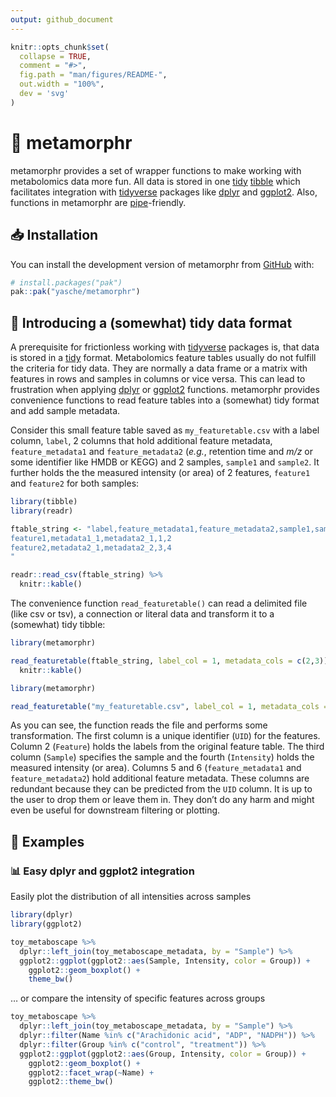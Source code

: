 ```yaml
---
output: github_document
---
```


<!-- README.md is generated from README.Rmd. Please edit that file -->

```r
knitr::opts_chunk$set(
  collapse = TRUE,
  comment = "#>",
  fig.path = "man/figures/README-",
  out.width = "100%",
  dev = 'svg'
)
```

# 🦋 metamorphr

<!-- badges: start -->

<!-- badges: end -->

metamorphr provides a set of wrapper functions to make working with metabolomics data more fun. All data is stored in one [tidy](https://cran.r-project.org/web/packages/tidyr/vignettes/tidy-data.html) [tibble](https://tibble.tidyverse.org/) which facilitates integration with [tidyverse](https://www.tidyverse.org/) packages like [dplyr](https://dplyr.tidyverse.org/) and [ggplot2](https://ggplot2.tidyverse.org/). Also, functions in metamorphr are [pipe](https://magrittr.tidyverse.org/index.html)-friendly.

## 📥 Installation

You can install the development version of metamorphr from [GitHub](https://github.com/) with:

``` r
# install.packages("pak")
pak::pak("yasche/metamorphr")
```

## 🧹 Introducing a (somewhat) tidy data format

A prerequisite for frictionless working with [tidyverse](https://www.tidyverse.org/) packages is, that data is stored in a [tidy](https://cran.r-project.org/web/packages/tidyr/vignettes/tidy-data.html) format. Metabolomics feature tables usually do not fulfill the criteria for tidy data. They are normally a data frame or a matrix with features in rows and samples in columns or vice versa. This can lead to frustration when applying [dplyr](https://dplyr.tidyverse.org/) or [ggplot2](https://ggplot2.tidyverse.org/) functions. metamorphr provides convenience functions to read feature tables into a (somewhat) tidy format and add sample metadata.

Consider this small feature table saved as `my_featuretable.csv` with a label column, `label`, 2 columns that hold additional feature metadata, `feature_metadata1` and `feature_metadata2` (*e.g.*, retention time and *m/z* or some identifier like HMDB or KEGG) and 2 samples, `sample1` and `sample2`. It further holds the the measured intensity (or area) of 2 features, `feature1` and `feature2` for both samples:

```r
library(tibble)
library(readr)

ftable_string <- "label,feature_metadata1,feature_metadata2,sample1,sample2
feature1,metadata1_1,metadata2_1,1,2
feature2,metadata2_1,metadata2_2,3,4
"
```

```r
readr::read_csv(ftable_string) %>%
  knitr::kable()
```

The convenience function `read_featuretable()` can read a delimited file (like csv or tsv), a connection or literal data and transform it to a (somewhat) tidy tibble:

```r
library(metamorphr)

read_featuretable(ftable_string, label_col = 1, metadata_cols = c(2,3)) %>%
  knitr::kable()
```

```r
library(metamorphr)

read_featuretable("my_featuretable.csv", label_col = 1, metadata_cols = c(2,3))
```

As you can see, the function reads the file and performs some transformation. The first column is a unique identifier (`UID`) for the features. Column 2 (`Feature`) holds the labels from the original feature table. The third column (`Sample`) specifies the sample and the fourth (`Intensity`) holds the measured intensity (or area). Columns 5 and 6 (`feature_metadata1` and `feature_metadata2`) hold additional feature metadata. These columns are redundant because they can be predicted from the `UID` column. It is up to the user to drop them or leave them in. They don't do any harm and might even be useful for downstream filtering or plotting.

## 📑 Examples

### 📊 Easy dplyr and ggplot2 integration

Easily plot the distribution of all intensities across samples

```r
library(dplyr)
library(ggplot2)

toy_metaboscape %>%
  dplyr::left_join(toy_metaboscape_metadata, by = "Sample") %>%
  ggplot2::ggplot(ggplot2::aes(Sample, Intensity, color = Group)) +
    ggplot2::geom_boxplot() +
    theme_bw()
```

... or compare the intensity of specific features across groups

```r
toy_metaboscape %>%
  dplyr::left_join(toy_metaboscape_metadata, by = "Sample") %>%
  dplyr::filter(Name %in% c("Arachidonic acid", "ADP", "NADPH")) %>%
  dplyr::filter(Group %in% c("control", "treatment")) %>%
  ggplot2::ggplot(ggplot2::aes(Group, Intensity, color = Group)) +
    ggplot2::geom_boxplot() +
    ggplot2::facet_wrap(~Name) +
    ggplot2::theme_bw()
```

